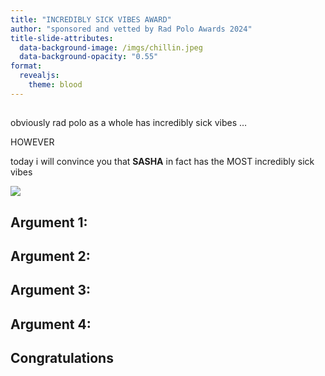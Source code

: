 ```yaml
---
title: "INCREDIBLY SICK VIBES AWARD"
author: "sponsored and vetted by Rad Polo Awards 2024"
title-slide-attributes:
  data-background-image: /imgs/chillin.jpeg
  data-background-opacity: "0.55"
format: 
  revealjs:
    theme: blood
---
```


##  {.center}

::: r-stack
obviously rad polo as a whole has incredibly sick vibes ...
:::

::: r-stack
HOWEVER
:::

::: r-stack
today i will convince you that **SASHA** in fact has the MOST incredibly sick vibes
:::

![](imgs/gif.webp){fig-align="center"}

## Argument 1: 

## Argument 2: 

## Argument 3: 

## Argument 4: 

## Congratulations 

